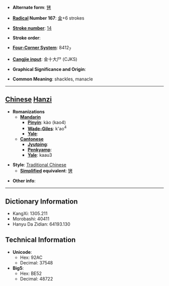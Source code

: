 * '''Alternate form''': [[铐]]

* '''[[Wiktionary:Chinese radical index| Radical]] Number 167''': [[Wiktionary:Chinese radical index 金|金]]+6 strokes

* '''[[Wiktionary:Chinese total strokes index|Stroke number]]''': [[Wiktionary:Chinese total strokes index 14|14]]

* '''Stroke order''': 

* '''[[Wiktionary:Chinese four corner index|Four-Corner System]]''': 8412<sub>7</sub>

* '''[[Wiktionary:Chinese Cangjie index|Cangjie input]]''': 金十大尸 (CJKS)

* '''Graphical Significance and Origin''': 

* '''Common Meaning''': shackles, manacle

----

== [[Chinese]] [[Hanzi]] ==

* '''Romanizations'''
** '''[[Mandarin]]'''
*** '''[[Pinyin]]''': kào (kao4)
*** '''[[Wade-Giles]]''': k'ao<sup>4</sup>
*** '''[[Yale]]''': 
** '''[[Cantonese]]'''
*** '''[[Jyutping]]''':
*** '''[[Penkyamp]]''': 
*** '''[[Yale]]''': kaau3

* '''Style''': [[Traditional Chinese]] 
** '''[[Simplified Chinese|Simplified]] equivalent''': [[铐]]

* '''Other info''': 

----

== Dictionary Information ==

* KangXi: 1305.211
* Morobashi: 40411
* Hanyu Da Zidian: 64193.130

== Technical Information ==

* '''Unicode''':
** Hex: 92AC
** Decimal: 37548
* '''Big5''':
** Hex: BE52
** Decimal: 48722